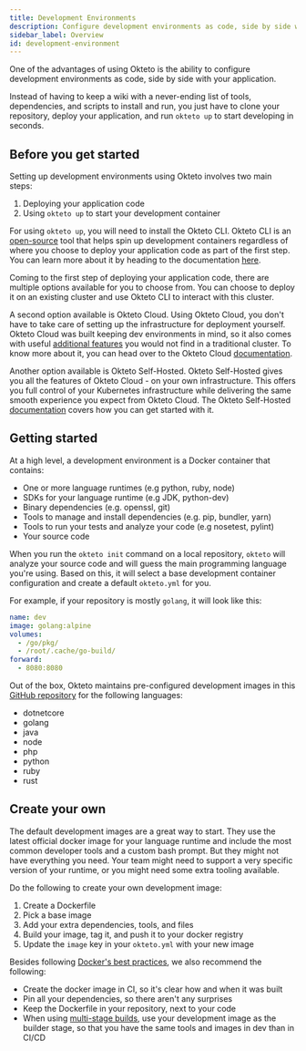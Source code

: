 ```yaml
---
title: Development Environments
description: Configure development environments as code, side by side with your application
sidebar_label: Overview
id: development-environment
---
```


One of the advantages of using Okteto is the ability to configure development environments as code, side by side with your application.

Instead of having to keep a wiki with a never-ending list of tools, dependencies, and scripts to install and run, you just have to clone your repository, deploy your application, and run `okteto up` to start developing in seconds.

## Before you get started

Setting up development environments using Okteto involves two main steps:

1. Deploying your application code
2. Using `okteto up` to start your development container

For using `okteto up`, you will need to install the Okteto CLI. Okteto CLI is an [open-source](https://github.com/okteto/okteto) tool that helps spin up development containers regardless of where you choose to deploy your application code as part of the first step. You can learn more about it by heading to the documentation [here](cloud/okteto-cli.mdx). 

Coming to the first step of deploying your application code, there are multiple options available for you to choose from. You can choose to deploy it on an existing cluster and use Okteto CLI to interact with this cluster. 

A second option available is Okteto Cloud. Using Okteto Cloud, you don't have to take care of setting up the infrastructure for deployment yourself. Okteto Cloud was built keeping dev environments in mind, so it also comes with useful [additional features](index.md) you would not find in a traditional cluster. To know more about it, you can head over to the Okteto Cloud [documentation](index.md). 

Another option available is Okteto Self-Hosted. Okteto Self-Hosted gives you all the features of Okteto Cloud - on your own infrastructure. This offers you full control of your Kubernetes infrastructure while delivering the same smooth experience you expect from Okteto Cloud. The Okteto Self-Hosted [documentation](self-hosted.mdx) covers how you can get started with it. 

## Getting started

At a high level, a development environment is a Docker container that contains:

- One or more language runtimes (e.g python, ruby, node)
- SDKs for your language runtime (e.g JDK, python-dev)
- Binary dependencies (e.g. openssl, git)
- Tools to manage and install dependencies (e.g. pip, bundler, yarn)
- Tools to run your tests and analyze your code (e.g nosetest, pylint)
- Your source code

When you run the `okteto init` command on a local repository, `okteto` will analyze your source code and will guess the main programming language you're using.
Based on this, it will select a base development container configuration and create a default `okteto.yml` for you.

For example, if your repository is mostly `golang`, it will look like this:

```yaml
name: dev
image: golang:alpine
volumes:
  - /go/pkg/
  - /root/.cache/go-build/
forward:
  - 8080:8080
```

Out of the box, Okteto maintains pre-configured development images in this [GitHub repository](https://github.com/okteto/devenv) for the following languages:

- dotnetcore
- golang
- java
- node
- php
- python
- ruby
- rust

## Create your own

The default development images are a great way to start.
They use the latest official docker image for your language runtime and include the most common developer tools and a custom bash prompt.
But they might not have everything you need. Your team might need to support a very specific version of your runtime, or you might need some extra tooling available.

Do the following to create your own development image:

1. Create a Dockerfile
1. Pick a base image
1. Add your extra dependencies, tools, and files
1. Build your image, tag it, and push it to your docker registry
1. Update the `image` key in your `okteto.yml` with your new image

Besides following [Docker's best practices](https://docs.docker.com/develop/develop-images/dockerfile_best-practices/), we also recommend the following:

- Create the docker image in CI, so it's clear how and when it was built
- Pin all your dependencies, so there aren't any surprises
- Keep the Dockerfile in your repository, next to your code
- When using [multi-stage builds](https://docs.docker.com/develop/develop-images/multistage-build/), use your development image as the builder stage, so that you have the same tools and images in dev than in CI/CD
